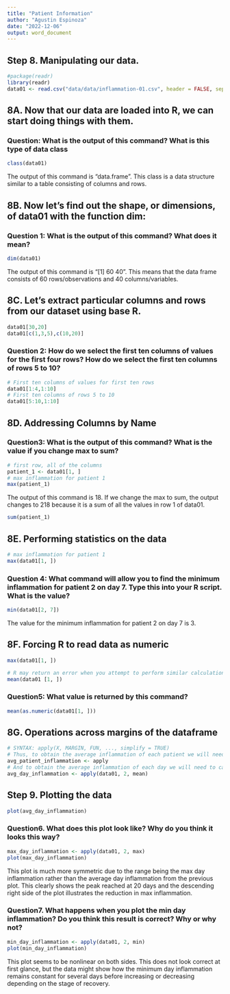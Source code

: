 ```yaml
---
title: "Patient Information"
author: "Agustin Espinoza"
date: "2022-12-06"
output: word_document
---
```


## Step 8. Manipulating our data. 

```r
#package(readr)
library(readr)
data01 <- read.csv("data/data/inflammation-01.csv", header = FALSE, sep = ',')
```

## 8A. Now that our data are loaded into R, we can start doing things with them. 
### Question: What is the output of this command? What is this type of data class

```r
class(data01)
```
The output of this command is "data.frame". This class is a data structure similar to a table consisting of columns and rows.

## 8B. Now let's find out the shape, or dimensions, of data01 with the function dim:
### Question 1: What is the output of this command? What does it mean?

```r
dim(data01)
```
The output of this command is "[1] 60   40". This means that the data frame consists of 60 rows/observations and 40 columns/variables.

## 8C. Let's extract particular columns and rows from our dataset using base R.

```r
data01[30,20]
data01[c(1,3,5),c(10,20)]
```

### Question 2: How do we select the first ten columns of values for the first four rows?  How do we select the first ten columns of rows 5 to 10?

```r
# First ten columns of values for first ten rows
data01[1:4,1:10]
# First ten columns of rows 5 to 10
data01[5:10,1:10]
```
## 8D. Addressing Columns by Name

### Question3: What is the output of this command? What is the value if you change max to sum?

```r
# first row, all of the columns
patient_1 <- data01[1, ]
# max inflammation for patient 1
max(patient_1)
```
The output of this command is 18. If we change the max to sum, the output changes to 218 because it is a sum of all the values in row 1 of data01.

```r
sum(patient_1)
```
## 8E. Performing statistics on the data

```r
# max inflammation for patient 1 
max(data01[1, ])
```

### Question 4: What command will allow you to find the minimum inflammation for patient 2 on day 7.  Type this into your R script.  What is the value?

```r
min(data01[2, 7])
```
The value for the minimum inflammation for patient 2 on day 7 is 3.

## 8F. Forcing R to read data as numeric

```r
max(data01[1, ])

# R may return an error when you attempt to perform similar calculations on subsetted rows of data frames. This is because some functions in R automatically convert the object type to a 	numeric vector, while others do not.
mean(data01 [1, ])
```

### Question5: What value is returned by this command?

```r
mean(as.numeric(data01[1, ]))
```
## 8G. Operations across margins of the dataframe

```r
# SYNTAX: apply(X, MARGIN, FUN, ..., simplify = TRUE)
# Thus, to obtain the average inflammation of each patient we will need to calculate the mean of all of the rows (MARGIN = 1) of the data frame.
avg_patient_inflammation <- apply
# And to obtain the average inflammation of each day we will need to calculate the mean of all of the columns (MARGIN = 2) of the data frame.
avg_day_inflammation <- apply(data01, 2, mean)
```

## Step 9. Plotting the data

```r
plot(avg_day_inflammation)
```
### Question6. What does this plot look like?  Why do you think it looks this way? 

```r
max_day_inflammation <- apply(data01, 2, max)
plot(max_day_inflammation)
```

This plot is much more symmetric due to the range being the max day inflammation rather than the average day inflammation from the previous plot. This clearly shows the peak reached at 20 days and the descending right side of the plot illustrates the reduction in max inflammation.

### Question7. What happens when you plot the min day inflammation?  Do you think this result is correct?  Why or why not? 

```r
min_day_inflammation <- apply(data01, 2, min)
plot(min_day_inflammation)
```
This plot seems to be nonlinear on both sides. This does not look correct at first glance, but the data might show how the minimum day inflammation remains constant for several days before increasing or decreasing depending on the stage of recovery.


